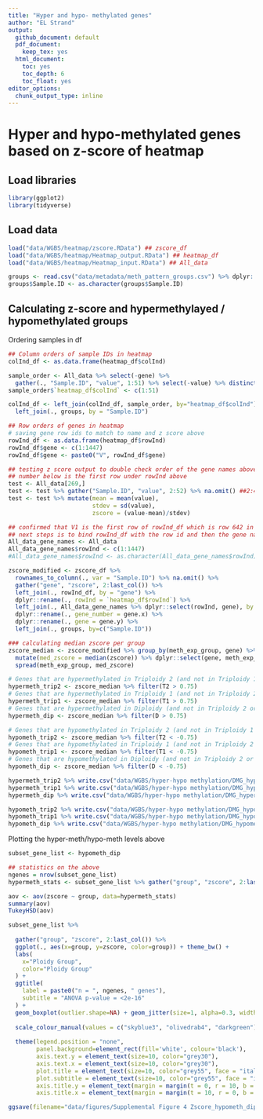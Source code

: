 ```yaml
---
title: "Hyper and hypo- methylated genes"
author: "EL Strand"
output:
  github_document: default
  pdf_document:
    keep_tex: yes
  html_document:
    toc: yes
    toc_depth: 6
    toc_float: yes
editor_options: 
  chunk_output_type: inline
---
```


# Hyper and hypo-methylated genes based on z-score of heatmap 

## Load libraries 

```r
library(ggplot2)
library(tidyverse)
```

## Load data 

```r
load("data/WGBS/heatmap/zscore.RData") ## zscore_df
load("data/WGBS/heatmap/Heatmap_output.RData") ## heatmap_df
load("data/WGBS/heatmap/Heatmap_input.RData") ## All_data

groups <- read.csv("data/metadata/meth_pattern_groups.csv") %>% dplyr::select(-X)
groups$Sample.ID <- as.character(groups$Sample.ID)
```

## Calculating z-score and hypermethylayed / hypomethylated groups 

Ordering samples in df

```r
## Column orders of sample IDs in heatmap  
colInd_df <- as.data.frame(heatmap_df$colInd)

sample_order <- All_data %>% select(-gene) %>%
  gather(., "Sample.ID", "value", 1:51) %>% select(-value) %>% distinct()
sample_order$`heatmap_df$colInd` <- c(1:51)

colInd_df <- left_join(colInd_df, sample_order, by="heatmap_df$colInd") %>% 
  left_join(., groups, by = "Sample.ID")

## Row orders of genes in heatmap 
# saving gene row ids to match to name and z score above 
rowInd_df <- as.data.frame(heatmap_df$rowInd)
rowInd_df$gene <- c(1:1447)
rowInd_df$gene <- paste0("V", rowInd_df$gene)

## testing z score output to double check order of the gene names above 
## number below is the first row under rowInd above
test <- All_data[269,] 
test <- test %>% gather("Sample.ID", "value", 2:52) %>% na.omit() ##2:4 for meth_exp_group
test <- test %>% mutate(mean = mean(value),
                        stdev = sd(value),
                        zscore = (value-mean)/stdev)

## confirmed that V1 is the first row of rowInd_df which is row 642 in All_data  
## next steps is to bind rowInd_df with the row id and then the gene name from All_data
All_data_gene_names <- All_data 
All_data_gene_names$rowInd <- c(1:1447)
#All_data_gene_names$rowInd <- as.character(All_data_gene_names$rowInd)
```


```r
zscore_modified <- zscore_df %>% 
  rownames_to_column(., var = "Sample.ID") %>% na.omit() %>%
  gather("gene", "zscore", 2:last_col()) %>%
  left_join(., rowInd_df, by = "gene") %>%
  dplyr::rename(., rowInd = `heatmap_df$rowInd`) %>%
  left_join(., All_data_gene_names %>% dplyr::select(rowInd, gene), by = ("rowInd")) %>% 
  dplyr::rename(., gene_number = gene.x) %>%
  dplyr::rename(., gene = gene.y) %>% 
  left_join(., groups, by=c("Sample.ID")) 

### calculating median zscore per group
zscore_median <- zscore_modified %>% group_by(meth_exp_group, gene) %>%
  mutate(med_zscore = median(zscore)) %>% dplyr::select(gene, meth_exp_group, med_zscore) %>% distinct() %>%
  spread(meth_exp_group, med_zscore)

# Genes that are hypermethylated in Triploidy 2 (and not in Triploidy 1 or Diploidy) = 101 genes
hypermeth_trip2 <- zscore_median %>% filter(T2 > 0.75) 
# Genes that are hypermethylated in Triploidy 1 (and not in Triploidy 2 or Diploidy)  = 70 genes
hypermeth_trip1 <- zscore_median %>% filter(T1 > 0.75) 
# Genes that are hypermethylated in Diploidy (and not in Triploidy 2 or Triploidy 1)  = 415 genes
hypermeth_dip <- zscore_median %>% filter(D > 0.75) 

# Genes that are hypomethylated in Triploidy 2 (and not in Triploidy 1 or Diploidy) = 272 genes
hypometh_trip2 <- zscore_median %>% filter(T2 < -0.75) 
# Genes that are hypomethylated in Triploidy 1 (and not in Triploidy 2 or Diploidy)  = 140 genes
hypometh_trip1 <- zscore_median %>% filter(T1 < -0.75) 
# Genes that are hypomethylated in Diploidy (and not in Triploidy 2 or Triploidy 1)  = 143 genes
hypometh_dip <- zscore_median %>% filter(D < -0.75) 

hypermeth_trip2 %>% write.csv("data/WGBS/hyper-hypo methylation/DMG_hypermeth_triploidy2.csv", row.names = FALSE)
hypermeth_trip1 %>% write.csv("data/WGBS/hyper-hypo methylation/DMG_hypermeth_triploidy1.csv", row.names = FALSE)
hypermeth_dip %>% write.csv("data/WGBS/hyper-hypo methylation/DMG_hypermeth_diploidy.csv", row.names = FALSE)

hypometh_trip2 %>% write.csv("data/WGBS/hyper-hypo methylation/DMG_hypometh_triploidy2.csv", row.names = FALSE)
hypometh_trip1 %>% write.csv("data/WGBS/hyper-hypo methylation/DMG_hypometh_triploidy1.csv", row.names = FALSE)
hypometh_dip %>% write.csv("data/WGBS/hyper-hypo methylation/DMG_hypometh_diploidy.csv", row.names = FALSE)
```

Plotting the hyper-meth/hypo-meth levels above 

```r
subset_gene_list <- hypometh_dip

## statistics on the above 
ngenes = nrow(subset_gene_list)
hypermeth_stats <- subset_gene_list %>% gather("group", "zscore", 2:last_col())

aov <- aov(zscore ~ group, data=hypermeth_stats)
summary(aov)
TukeyHSD(aov)

subset_gene_list %>%
    
  gather("group", "zscore", 2:last_col()) %>%
  ggplot(., aes(x=group, y=zscore, color=group)) + theme_bw() + 
  labs(
    x="Ploidy Group",
    color="Ploidy Group"
  ) +
  ggtitle(
    label = paste0("n = ", ngenes, " genes"),
    subtitle = "ANOVA p-value = <2e-16"
  ) +
  geom_boxplot(outlier.shape=NA) + geom_jitter(size=1, alpha=0.3, width=0.2) +
  
  scale_colour_manual(values = c("skyblue3", "olivedrab4", "darkgreen")) +
  
  theme(legend.position = "none",
        panel.background=element_rect(fill='white', colour='black'),
        axis.text.y = element_text(size=10, color="grey30"),
        axis.text.x = element_text(size=10, color="grey30"),
        plot.title = element_text(size=10, color="grey55", face = "italic"),
        plot.subtitle = element_text(size=10, color="grey55", face = "italic"),
        axis.title.y = element_text(margin = margin(t = 0, r = 10, b = 0, l = 0), size=12, face="bold"),
        axis.title.x = element_text(margin = margin(t = 10, r = 0, b = 0, l = 0), size=12, face="bold"))

ggsave(filename="data/figures/Supplemental Figure 4 Zscore_hypometh_diploidy.jpeg", dpi=300, width=3.5, height=5, units="in")
```



















